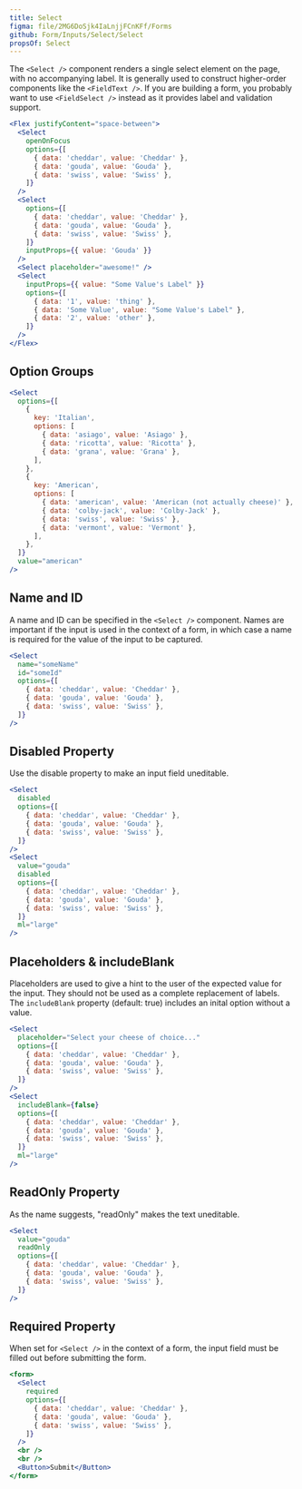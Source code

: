 ```yaml
---
title: Select
figma: file/2MG6DoSjk4IaLnjjFCnKFf/Forms
github: Form/Inputs/Select/Select
propsOf: Select
---
```


The `<Select />` component renders a single select element on the page, with no accompanying label. It is generally used to construct higher-order components like the `<FieldText />`. If you are building a form, you probably want to use `<FieldSelect />` instead as it provides label and validation support.

```jsx
<Flex justifyContent="space-between">
  <Select
    openOnFocus
    options={[
      { data: 'cheddar', value: 'Cheddar' },
      { data: 'gouda', value: 'Gouda' },
      { data: 'swiss', value: 'Swiss' },
    ]}
  />
  <Select
    options={[
      { data: 'cheddar', value: 'Cheddar' },
      { data: 'gouda', value: 'Gouda' },
      { data: 'swiss', value: 'Swiss' },
    ]}
    inputProps={{ value: 'Gouda' }}
  />
  <Select placeholder="awesome!" />
  <Select
    inputProps={{ value: "Some Value's Label" }}
    options={[
      { data: '1', value: 'thing' },
      { data: 'Some Value', value: "Some Value's Label" },
      { data: '2', value: 'other' },
    ]}
  />
</Flex>
```

## Option Groups

```jsx
<Select
  options={[
    {
      key: 'Italian',
      options: [
        { data: 'asiago', value: 'Asiago' },
        { data: 'ricotta', value: 'Ricotta' },
        { data: 'grana', value: 'Grana' },
      ],
    },
    {
      key: 'American',
      options: [
        { data: 'american', value: 'American (not actually cheese)' },
        { data: 'colby-jack', value: 'Colby-Jack' },
        { data: 'swiss', value: 'Swiss' },
        { data: 'vermont', value: 'Vermont' },
      ],
    },
  ]}
  value="american"
/>
```

## Name and ID

A name and ID can be specified in the `<Select />` component. Names are important if the input is used in the context of a form, in which case a name is required for the value of the input to be captured.

```jsx
<Select
  name="someName"
  id="someId"
  options={[
    { data: 'cheddar', value: 'Cheddar' },
    { data: 'gouda', value: 'Gouda' },
    { data: 'swiss', value: 'Swiss' },
  ]}
/>
```

## Disabled Property

Use the disable property to make an input field uneditable.

```jsx
<Select
  disabled
  options={[
    { data: 'cheddar', value: 'Cheddar' },
    { data: 'gouda', value: 'Gouda' },
    { data: 'swiss', value: 'Swiss' },
  ]}
/>
<Select
  value="gouda"
  disabled
  options={[
    { data: 'cheddar', value: 'Cheddar' },
    { data: 'gouda', value: 'Gouda' },
    { data: 'swiss', value: 'Swiss' },
  ]}
  ml="large"
/>
```

## Placeholders & includeBlank

Placeholders are used to give a hint to the user of the expected value for the input. They should not be used as a complete replacement of labels. The `includeBlank` property (default: true) includes an inital option without a value.

```jsx
<Select
  placeholder="Select your cheese of choice..."
  options={[
    { data: 'cheddar', value: 'Cheddar' },
    { data: 'gouda', value: 'Gouda' },
    { data: 'swiss', value: 'Swiss' },
  ]}
/>
<Select
  includeBlank={false}
  options={[
    { data: 'cheddar', value: 'Cheddar' },
    { data: 'gouda', value: 'Gouda' },
    { data: 'swiss', value: 'Swiss' },
  ]}
  ml="large"
/>
```

## ReadOnly Property

As the name suggests, "readOnly" makes the text uneditable.

```jsx
<Select
  value="gouda"
  readOnly
  options={[
    { data: 'cheddar', value: 'Cheddar' },
    { data: 'gouda', value: 'Gouda' },
    { data: 'swiss', value: 'Swiss' },
  ]}
/>
```

## Required Property

When set for `<Select />` in the context of a form, the input field must be filled out before submitting the form.

```jsx
<form>
  <Select
    required
    options={[
      { data: 'cheddar', value: 'Cheddar' },
      { data: 'gouda', value: 'Gouda' },
      { data: 'swiss', value: 'Swiss' },
    ]}
  />
  <br />
  <br />
  <Button>Submit</Button>
</form>
```
